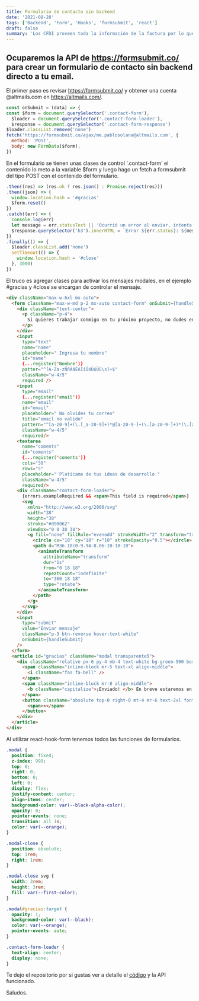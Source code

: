 ```yaml
---
title: Formulario de contacto sin backend
date: '2021-08-28'
tags: ['Backend', 'Form', 'Hooks', 'formsubmit', 'react']
draft: false
summary: 'Los CFDI proveen toda la información de la factura por lo que vamos a generar una API para hacer consultas'
---
```


## Ocuparemos la API de https://formsubmit.co/ para crear un formulario de contacto sin backend directo a tu email.

El primer paso es revisar https://formsubmit.co/ y obtener una cuenta @altmails.com en https://altmails.com/.

```javascript
const onSubmit = (data) => {
const $form = document.querySelector('.contact-form'),
  $loader = document.querySelector('.contact-form-loader'),
  $response = document.querySelector('.contact-form-response')
$loader.classList.remove('none')
fetch('https://formsubmit.co/ajax/me.pablosolana@altmails.com', {
  method: 'POST',
  body: new FormData($form),
})
```
En el formulario se tienen unas clases de control '.contact-form' el contenido lo meto a la variable $form y luego hago un fetch a formsubmit del tipo POST con el contenido del formulario.
```javascript
.then((res) => (res.ok ? res.json() : Promise.reject(res)))
.then((json) => {
  window.location.hash = '#gracias'
  $form.reset()
})
.catch((err) => {
  console.log(err)
  let message = err.statusText || 'Ocurrió un error al enviar, intenta nuevamente'
  $response.querySelector('h3').innerHTML = `Error ${err.status}: ${message}`
})
.finally(() => {
  $loader.classList.add('none')
  setTimeout(() => {
    window.location.hash = '#close'
  }, 3000)
})
```

El truco es agregar clases para activar los mensajes modales, en el ejemplo #gracias y #close se encargan de controlar el mensaje.

```html
<div className="max-w-6xl mx-auto">
  <form className="max-w-md p-2 mx-auto contact-form" onSubmit={handleSubmit(onSubmit)}>
    <div className="text-center">
      <p className="p-4">
        Si quieres trabajar conmigo en tu próximo proyecto, no dudes en ponerse en contacto
      </p>
    </div>
    <input
      type="text"
      name="name"
      placeholder=" Ingresa tu nombre"
      id="name"
      {...register('Nombre')}
      patter="^[A-Za-zÑñÁáÉéÍíÓóÚúÜü\s]+$"
      className="w-4/5"
      required />
    <input
      type="email"
      {...register('email')}
      name="email"
      id="email"
      placeholder=" No olvides tu correo"
      title="email no valido"
      pattern="^[a-z0-9]+(\.[_a-z0-9]+)*@[a-z0-9-]+(\.[a-z0-9-]+)*(\.[a-z]{2,15})$"
      className="w-4/5"
      required/>
    <textarea
      name="coments"
      id="coments"
      {...register('coments')}
      cols="30"
      rows="5"
      placeholder=" Platicame de tus ideas de desarrollo "
      className="w-4/5"
      required/>
    <div className="contact-form-loader">
      {errors.exampleRequired && <span>This field is required</span>}
      <svg
        xmlns="http://www.w3.org/2000/svg"
        width="38"
        height="38"
        stroke="#d90062"
        viewBox="0 0 38 38">
        <g fill="none" fillRule="evenodd" strokeWidth="2" transform="translate(1 1)">
          <circle cx="18" cy="18" r="18" strokeOpacity="0.5"></circle>
          <path d="M36 18c0-9.94-8.06-18-18-18">
            <animateTransform
              attributeName="transform"
              dur="1s"
              from="0 18 18"
              repeatCount="indefinite"
              to="360 18 18"
              type="rotate">
            </animateTransform>
          </path>
        </g>
      </svg>
    </div>
    <input
      type="submit"
      value="Enviar mensaje"
      className="p-3 btn-reverse hover:text-white"
      onSubmit={handleSubmit}
    />
  </form>
  <article id="gracias" className="modal transparente5">
    <div className="relative px-6 py-4 mb-4 text-white bg-green-500 border-0 rounded">
      <span className="inline-block mr-5 text-xl align-middle">
        <i className="fas fa-bell" />
      </span>
      <span className="inline-block mr-8 align-middle">
        <b className="capitalize">¡Enviado! </b> En breve estaremos en contacto
      </span>
      <button className="absolute top-0 right-0 mt-4 mr-6 text-2xl font-semibold leading-none bg-transparent outline-none focus:outline-none">
        <span>×</span>
      </button>
    </div>
  </article>
</div>
```
Al utilizar react-hook-form tenemos todos las funciones de formularios.

```css
.modal {
  position: fixed;
  z-index: 999;
  top: 0;
  right: 0;
  bottom: 0;
  left: 0;
  display: flex;
  justify-content: center;
  align-items: center;
  background-color: var(--black-alpha-color);
  opacity: 0;
  pointer-events: none;
  transition: all 1s;
  color: var(--orange);
}

.modal-close {
  position: absolute;
  top: 1rem;
  right: 1rem;
}

.modal-close svg {
  width: 3rem;
  height: 3rem;
  fill: var(--first-color);
}

.modal#gracias:target {
  opacity: 1;
  background-color: var(--black);
  color: var(--orange);
  pointer-events: auto;
}

.contact-form-loader {
  text-align: center;
  display: none;
}

```



Te dejo el repositorio por si gustas ver a detalle el [código](https://github.com/juanpablosolana/pablosolana-3.0/blob/main/pages/contacto.js) y la API funcionado.

Saludos.
